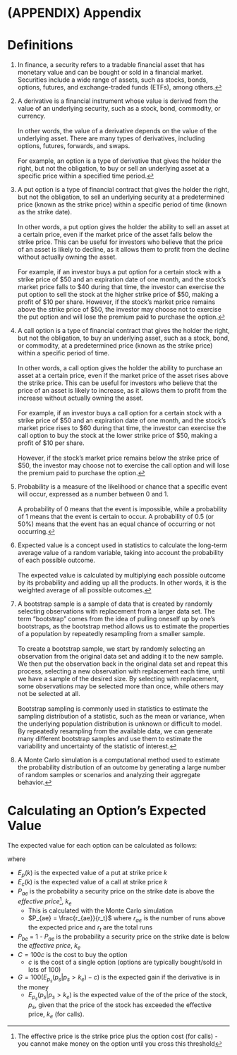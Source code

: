 # (APPENDIX) Appendix {-}

# Definitions {#def}

1. In finance, a security refers to a tradable financial asset that has monetary 
value and can be bought or sold in a financial market. Securities include a wide 
range of assets, such as stocks, bonds, options, futures, and exchange-traded 
funds (ETFs), among others.[↩︎](#intro)

2. A derivative is a financial instrument whose value is derived from the value 
of an underlying security, such as a stock, bond, commodity, or currency.<br>
<br>In other words, the value of a derivative depends on the value of the underlying 
asset. There are many types of derivatives, including options, futures, 
forwards, and swaps.<br><br>For example, an option is a type of derivative that 
gives the holder the right, but not the obligation, to buy or sell an underlying 
asset at a specific price within a specified time period.[↩︎](#intro)

3. A put option is a type of financial contract that gives the holder the right, 
but not the obligation, to sell an underlying security at a predetermined price 
(known as the strike price) within a specific period of time (known as the 
strike date).<br><br>In other words, a put option gives the holder the ability 
to sell an asset at a certain price, even if the market price of the asset falls 
below the strike price. This can be useful for investors who believe that the 
price of an asset is likely to decline, as it allows them to profit from the 
decline without actually owning the asset.<br><br>For example, if an investor 
buys a put option for a certain stock with a strike price of \$50 and an 
expiration date of one month, and the stock’s market price falls to \$40 during 
that time, the investor can exercise the put option to sell the stock at the 
higher strike price of \$50, making a profit of \$10 per share. However, if the 
stock’s market price remains above the strike price of \$50, the investor may 
choose not to exercise the put option and will lose the premium paid to purchase 
the option.[↩︎](#intro)

4. A call option is a type of financial contract that gives the holder the 
right, but not the obligation, to buy an underlying asset, such as a stock, 
bond, or commodity, at a predetermined price (known as the strike price) within 
a specific period of time.<br><br>In other words, a call option gives the holder 
the ability to purchase an asset at a certain price, even if the market price of 
the asset rises above the strike price. This can be useful for investors who 
believe that the price of an asset is likely to increase, as it allows them to 
profit from the increase without actually owning the asset.<br><br>For example, 
if an investor buys a call option for a certain stock with a strike price of 
\$50 and an expiration date of one month, and the stock’s market price rises to 
\$60 during that time, the investor can exercise the call option to buy the 
stock at the lower strike price of \$50, making a profit of \$10 per share.<br>
<br>However, if the stock’s market price remains below the strike price of \$50, 
the investor may choose not to exercise the call option and will lose the 
premium paid to purchase the option.[↩︎](#intro)

5. Probability is a measure of the likelihood or chance that a specific event 
will occur, expressed as a number between 0 and 1.<br><br>A probability of 0 
means that the event is impossible, while a probability of 1 means that the 
event is certain to occur. A probability of 0.5 (or 50%) means that the event 
has an equal chance of occurring or not occurring.[↩︎](#intro)

6. Expected value is a concept used in statistics to calculate the long-term 
average value of a random variable, taking into account the probability of each 
possible outcome.<br><br>The expected value is calculated by multiplying each 
possible outcome by its probability and adding up all the products. In other 
words, it is the weighted average of all possible outcomes.[↩︎](#intro)

7. A bootstrap sample is a sample of data that is created by randomly selecting 
observations with replacement from a larger data set. The term “bootstrap” comes 
from the idea of pulling oneself up by one’s bootstraps, as the bootstrap method 
allows us to estimate the properties of a population by repeatedly resampling 
from a smaller sample.<br><br>To create a bootstrap sample, we start by randomly 
selecting an observation from the original data set and adding it to the new 
sample. We then put the observation back in the original data set and repeat 
this process, selecting a new observation with replacement each time, until we 
have a sample of the desired size. By selecting with replacement, some 
observations may be selected more than once, while others may not be selected at 
all.<br><br>Bootstrap sampling is commonly used in statistics to estimate the 
sampling distribution of a statistic, such as the mean or variance, when the 
underlying population distribution is unknown or difficult to model. By 
repeatedly resampling from the available data, we can generate many different 
bootstrap samples and use them to estimate the variability and uncertainty of 
the statistic of interest.[↩︎](#intro)

8. A Monte Carlo simulation is a computational method used to estimate the 
probability distribution of an outcome by generating a large number of random 
samples or scenarios and analyzing their aggregate behavior.[↩︎](#intro)

# Calculating an Option's Expected Value

The expected value for each option can be calculated as follows:

\begin{equation} 
E_p(k) = (P_{ae} * C) + (P_{be} * G)
(\#eq:puts)
\end{equation} 

\begin{equation} 
E_c(k) = (P_{be} * C) + (P_{ae} * G)
(\#eq:calls)
\end{equation} 

where  

- $E_p(k)$ is the expected value of a put at strike price $k$
- $E_c(k)$ is the expected value of a call at strike price $k$
- $P_{ae}$ is the probability a security price on the strike date is above the 
_effective price_^[The effective price is the strike price plus the option cost 
(for calls) - you cannot make money on the option until you cross this 
threshold], $k_e$
    - This is calculated with the Monte Carlo simulation
    - $P_{ae} = \frac{r_{ae}}{r_t}$ where $r_{ae}$ is the number of runs above 
    the expected price and $r_t$ are the total runs
- $P_{be}$ = 1 - $P_{ae}$ is the probability a security price on the strike date 
is below the _effective price_, $k_e$
- $C = 100c$ is the cost to buy the option
    - $c$ is the cost of a single option (options are typically bought/sold in 
    lots of 100)
- $G = 100(E_{p_s}(p_s|p_s>k_e) - c)$ is the expected gain if the derivative 
is in the money 
    - $E_{p_s}(p_s|p_s>k_e)$ is the expected value of the of the price of the 
    stock, $p_s$, given that the price of the stock has exceeded the effective 
    price, $k_e$ (for calls).


